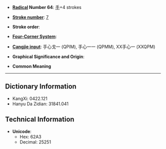 * '''[[Wiktionary:Chinese radical index| Radical]] Number 64''': [[Wiktionary:Chinese radical index 手|手]]+4 strokes

* '''[[Wiktionary:Chinese total strokes index|Stroke number]]''': [[Wiktionary:Chinese total strokes index 7|7]]

* '''Stroke order''': 

* '''[[Wiktionary:Chinese four corner index|Four-Corner System]]''': 

* '''[[Wiktionary:Chinese Cangjie index|Cangjie input]]''': 手心戈一 (QPIM), 手心一一 (QPMM), XX手心一 (XXQPM)

* '''Graphical Significance and Origin''': 

* '''Common Meaning'''

----

== Dictionary Information ==

* KangXi: 0422.121
* Hanyu Da Zidian: 31841.041

== Technical Information ==

* '''Unicode''':
** Hex: 62A3
** Decimal: 25251